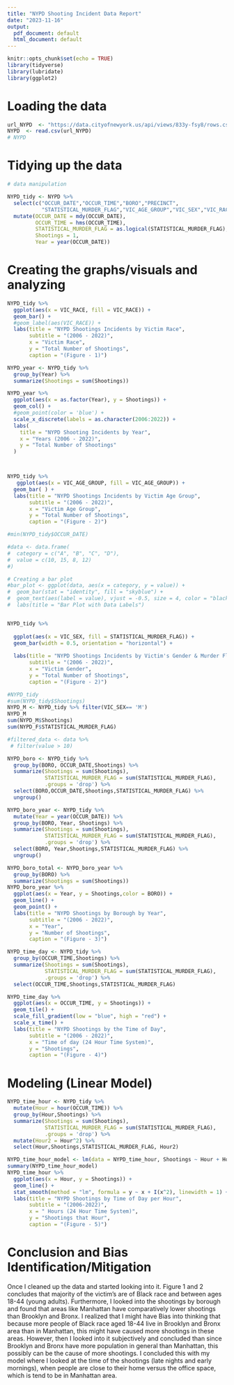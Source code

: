 ---
title: "NYPD Shooting Incident Data Report"
date: "2023-11-16"
output:
  pdf_document: default
  html_document: default 
---

```{r setup, include=FALSE}
knitr::opts_chunk$set(echo = TRUE)
library(tidyverse)
library(lubridate)
library(ggplot2)

```

# Loading the data
```{r}



url_NYPD  <- "https://data.cityofnewyork.us/api/views/833y-fsy8/rows.csv?accessType=DOWNLOAD" 
NYPD  <- read.csv(url_NYPD) 
# NYPD

```

# Tidying up the data
```{r}

# data manipulation

NYPD_tidy <- NYPD %>%
  select(c("OCCUR_DATE","OCCUR_TIME","BORO","PRECINCT",
           "STATISTICAL_MURDER_FLAG","VIC_AGE_GROUP","VIC_SEX","VIC_RACE")) %>%
  mutate(OCCUR_DATE = mdy(OCCUR_DATE),
         OCCUR_TIME = hms(OCCUR_TIME),
         STATISTICAL_MURDER_FLAG = as.logical(STATISTICAL_MURDER_FLAG),
         Shootings = 1,
         Year = year(OCCUR_DATE))
```
# Creating the graphs/visuals and analyzing 

```{r}

NYPD_tidy %>%
  ggplot(aes(x = VIC_RACE, fill = VIC_RACE)) +
  geom_bar() +
  #geom_label(aes(VIC_RACE)) +
  labs(title = "NYPD Shootings Incidents by Victim Race",
       subtitle = "(2006 - 2022)",
       x = "Victim Race",
       y = "Total Number of Shootings",
       caption = "(Figure - 1)")
```
```{r}
NYPD_year <- NYPD_tidy %>%
  group_by(Year) %>%
  summarize(Shootings = sum(Shootings))

NYPD_year %>%
  ggplot(aes(x = as.factor(Year), y = Shootings)) +
  geom_col() +
  #geom_point(color = 'blue') +
  scale_x_discrete(labels = as.character(2006:2022)) +
  labs(
    title = "NYPD Shooting Incidents by Year",
    x = "Years (2006 - 2022)",
    y = "Total Number of Shootings"
  )




```

```{r}
NYPD_tidy %>%
   ggplot(aes(x = VIC_AGE_GROUP, fill = VIC_AGE_GROUP)) +
  geom_bar( ) +
  labs(title = "NYPD Shootings Incidents by Victim Age Group",
       subtitle = "(2006 - 2022)",
       x = "Victim Age Group",
       y = "Total Number of Shootings",
       caption = "(Figure - 2)")

#min(NYPD_tidy$OCCUR_DATE)

```
```{r}
#data <- data.frame(
#  category = c("A", "B", "C", "D"),
#  value = c(10, 15, 8, 12)
#)

# Creating a bar plot
#bar_plot <- ggplot(data, aes(x = category, y = value)) +
#  geom_bar(stat = "identity", fill = "skyblue") +
#  geom_text(aes(label = value), vjust = -0.5, size = 4, color = "black") +  # Adding data labels
#  labs(title = "Bar Plot with Data Labels")


NYPD_tidy %>%
  
  ggplot(aes(x = VIC_SEX, fill = STATISTICAL_MURDER_FLAG)) +
  geom_bar(width = 0.5, orientation = "horizontal") +
 
  labs(title = "NYPD Shootings Incidents by Victim's Gender & Murder Flag",
       subtitle = "(2006 - 2022)",
       x = "Victim Gender",
       y = "Total Number of Shootings",
       caption = "(Figure - 2)")

#NYPD_tidy
#sum(NYPD_tidy$Shootings)
NYPD_M <- NYPD_tidy %>% filter(VIC_SEX== 'M')
NYPD_M
sum(NYPD_M$Shootings)
sum(NYPD_F$STATISTICAL_MURDER_FLAG)

#filtered_data <- data %>%
 # filter(value > 10)
```



```{r}
NYPD_boro <- NYPD_tidy %>%
  group_by(BORO, OCCUR_DATE,Shootings) %>%
  summarize(Shootings = sum(Shootings),
            STATISTICAL_MURDER_FLAG = sum(STATISTICAL_MURDER_FLAG),
            .groups = 'drop') %>%
  select(BORO,OCCUR_DATE,Shootings,STATISTICAL_MURDER_FLAG) %>%
  ungroup()

NYPD_boro_year <- NYPD_tidy %>%
  mutate(Year = year(OCCUR_DATE)) %>%
  group_by(BORO, Year, Shootings) %>%
  summarize(Shootings = sum(Shootings),
            STATISTICAL_MURDER_FLAG = sum(STATISTICAL_MURDER_FLAG), 
            .groups = 'drop') %>%
  select(BORO, Year,Shootings,STATISTICAL_MURDER_FLAG) %>%
  ungroup()

NYPD_boro_total <- NYPD_boro_year %>%
  group_by(BORO) %>%
  summarize(Shootings = sum(Shootings))
NYPD_boro_year %>%
  ggplot(aes(x = Year, y = Shootings,color = BORO)) +
  geom_line() +
  geom_point() +
  labs(title = "NYPD Shootings by Borough by Year",
       subtitle = "(2006 - 2022)",
       x = "Year",
       y = "Number of Shootings",
       caption = "(Figure - 3)")

```





```{r}



NYPD_time_day <- NYPD_tidy %>%
  group_by(OCCUR_TIME,Shootings) %>%
  summarize(Shootings = sum(Shootings),
            STATISTICAL_MURDER_FLAG = sum(STATISTICAL_MURDER_FLAG),
            .groups = 'drop') %>%
  select(OCCUR_TIME,Shootings,STATISTICAL_MURDER_FLAG)

NYPD_time_day %>%
  ggplot(aes(x = OCCUR_TIME, y = Shootings)) +
  geom_tile() +
  scale_fill_gradient(low = "blue", high = "red") +
  scale_x_time() +
  labs(title = "NYPD Shootings by the Time of Day",
       subtitle = "(2006 - 2022)",
       x = "Time of day (24 Hour Time System)",
       y = "Shootings",
       caption = "(Figure - 4)")
```


# Modeling (Linear Model)

```{r} 

NYPD_time_hour <- NYPD_tidy %>%
  mutate(Hour = hour(OCCUR_TIME)) %>%
  group_by(Hour,Shootings) %>%
  summarize(Shootings = sum(Shootings),
            STATISTICAL_MURDER_FLAG = sum(STATISTICAL_MURDER_FLAG),
            .groups = 'drop') %>%
  mutate(Hour2 = Hour^2) %>%
  select(Hour,Shootings,STATISTICAL_MURDER_FLAG, Hour2)

NYPD_time_hour_model <- lm(data = NYPD_time_hour, Shootings ~ Hour + Hour2)
summary(NYPD_time_hour_model)
NYPD_time_hour %>%
  ggplot(aes(x = Hour, y = Shootings)) +
  geom_line() +
  stat_smooth(method = "lm", formula = y ~ x + I(x^2), linewidth = 1) +
  labs(title = "NYPD Shootings by Time of Day per Hour",
       subtitle = "(2006-2022)",
       x = " Hours (24 Hour Time System)",
       y = "Shootings that Hour",
       caption = "(Figure - 5)")
```

# Conclusion and Bias Identification/Mitigation

Once I cleaned up the data and started looking into it. Figure 1 and 2 concludes that majority of the victim's are of Black race and between ages 18-44 (young adults). Furthermore, I looked into the shootings by borough and found that areas like Manhattan have comparatively lower shootings than Brooklyn and Bronx. I realized that I might have Bias into thinking that because more people of Black race aged 18-44 live in Brooklyn and Bronx area than in Manhattan, this might have caused more shootings in these areas. However, then I looked into it subjectively and concluded than since Brooklyn and Bronx have more population in general than Manhattan, this possibly can be the cause of more shootings. I concluded this with my model where I looked at the time of the shootings (late nights and early mornings), when people are close to their home versus the office space, which is tend to be in Manhattan area. 